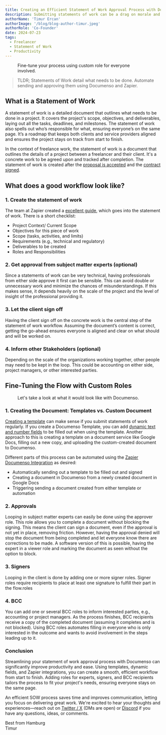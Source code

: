 ```yaml
---
title: Creating an Efficient Statement of Work Approval Process with Documenso
description: Submitting statements of work can be a drag on morale and project efficiency. Let's look at how to create a modern, low-friction workflow for this.
authorName: 'Timur Ercan'
authorImage: '/blog/blog-author-timur.jpeg'
authorRole: 'Co-Founder'
date: 2024-07-23
tags:
  - Freelancer
  - Statement of Work
  - Productivity
---
```


<figure>
  <MdxNextImage
    src="/blog/sov.webp"
    width="1400"
    height="884"
    alt="Working papers image"
  />

  <figcaption className="text-center">Fine-tune your process using custom role for everyone involved.</figcaption>
</figure>

> TLDR; Statements of Work detail what needs to be done. Automate sending and approving them using Documenso and Zapier.

## What is a Statement of Work

A statement of work is a detailed document that outlines what needs to be done in a project. It covers the project's scope, objectives, and deliverables, laying out all the tasks, deadlines, and milestones. The statement of work also spells out who’s responsible for what, ensuring everyone’s on the same page. It’s a roadmap that keeps both clients and service providers aligned and ensures the project stays on track from start to finish.

In the context of freelance work, the statement of work is a document that outlines the details of a project between a freelancer and their client. It's a concrete work to be agreed upon and tracked after completion. The statement of work is created after the [proposal is accepted](https://documen.so/freelance-proposal) and the [contract signed](https://documen.so/freelance-contract).

## What does a good workflow look like?

### 1. Create the statement of work

The team at Zapier created a [excellent guide](https://zapier.com/blog/statement-of-work-template/), which goes into the statement of work. There is a short checklist:

- Project Context/ Current Scope
- Objectives for this piece of work
- Scope (tasks, activities, and limits)
- Requirements (e.g., technical and regulatory)
- Deliverables to be created
- Roles and Responsibilities

### 2. Get approval from subject matter experts (optional)

Since a statements of work can be very technical, having professionals from either side approve it first can be sensible. This can avoid double or unnecessary work and minimize the chances of misunderstandings. If this makes sense, it depends heavily on the scale of the project and the level of insight of the professional providing it.

### 3. Let the client sign off

Having the client sign off on the concrete work is the central step of the statement of work workflow. Assuming the document’s content is correct, getting the go-ahead ensures everyone is aligned and clear on what should and will be worked on.

### 4. Inform other Stakeholders (optional)

Depending on the scale of the organizations working together, other people may need to be kept in the loop. This could be accounting on either side, project managers, or other interested parties.

## Fine-Tuning the Flow with Custom Roles

<figure>
  <MdxNextImage src="/blog/roles.webp" width="1400" height="884" alt="Documenso Roles UI" />
  <figcaption className="text-center">
    Let's take a look at what it would look like with Documenso.
  </figcaption>
</figure>

### 1. Creating the Document: Templates vs. Custom Document

[Creating a template](https://docs.documenso.com/users/templates) can make sense if you submit statements of work regularly. If you create a Documenso Template, you can add [dynamic text and number fields](https://docs.documenso.com/users/signing-documents/fields) to be filled out when using the template. Another approach to this is creating a template on a document service like Google Docs, filling out a new copy, and uploading the custom-created document to Documenso.

Different parts of this process can be automated using the [Zapier Documenso Integration](https://documen.so/zapier) as desired:

- Automatically sending out a template to be filled out and signed
- Creating a document in Documenso from a newly created document in Google Docs
- Triggering sending a document created from either template or automation

### 2. Approvals

Looping in subject matter experts can easily be done using the approver role. This role allows you to complete a document without blocking the signing. This means the client can sign a document, even if the approval is not yet in place, removing friction. However, having the approval denied will stop the document from being completed and let everyone know there are corrections to be made. A software version of this is possible, having the expert in a viewer role and marking the document as seen without the option to block.

### 3. Signers

Looping in the client is done by adding one or more signer roles. Signer roles require recipients to place at least one signature to fulfill their part in the flow.roles

### 4. BCC

You can add one or several BCC roles to inform interested parties, e.g., accounting or project managers. As the process finishes, BCC recipients receive a copy of the completed document (assuming it completes and is not blocked). Using BCC roles automates filling in everyone who is only interested in the outcome and wants to avoid involvement in the steps leading up to it.

### Conclusion

Streamlining your statement of work approval process with Documenso can significantly improve productivity and ease. Using templates, dynamic fields, and Zapier integrations, you can create a smooth, efficient workflow from start to finish. Adding roles for experts, signers, and BCC recipients tailors the process to fit your project's needs, ensuring everyone stays on the same page.

An efficient SOW process saves time and improves communication, letting you focus on delivering great work. We're excited to hear your thoughts and experiences—reach out on [Twitter / X](https://twitter.com/eltimuro) (DMs are open) or [Discord](https://documen.so/discord) if you have any questions, ideas, or comments.

Best from Hamburg\
Timur
